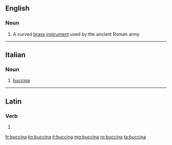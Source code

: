 ==English==

===Noun===
{{wikipedia}}
{{en-noun}}

# {{label|en|musical instruments}} A curved [[brass]] [[instrument]] used by the ancient Roman army

----

==Italian==

===Noun===
{{it-noun|f}}

# {{label|it|musical instruments}} [[#English|buccina]]

----

==Latin==

===Verb===
{{la-verb-form|buccinā}}

# {{inflection of|buccinō||2|s|pres|actv|impr|lang=la}}

[[fr:buccina]]
[[ko:buccina]]
[[it:buccina]]
[[mg:buccina]]
[[ro:buccina]]
[[ta:buccina]]